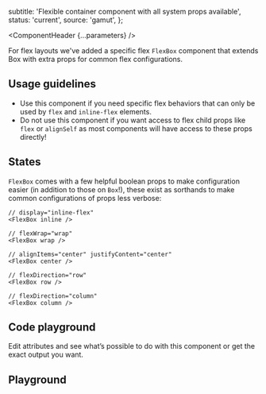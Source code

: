 


  subtitle: 'Flexible container component with all system props available',
  status: 'current',
  source: 'gamut',
};

<Meta of={FlexBoxStories} />

<ComponentHeader {...parameters} />

For flex layouts we've added a specific flex <code>FlexBox</code> component that extends <LinkTo kind="Layouts/Boxes/Box">Box</LinkTo> with extra props for common flex configurations.

## Usage guidelines

- Use this component if you need specific flex behaviors that can only be used by `flex` and `inline-flex` elements.
- Do not use this component if you want access to flex child props like `flex` or `alignSelf` as most components will have access to these props directly!

## States

`FlexBox` comes with a few helpful boolean props to make configuration easier (in addition to those on `Box`!), these exist as sorthands to make common configurations of props less verbose:

```tsx
// display="inline-flex"
<FlexBox inline />

// flexWrap="wrap"
<FlexBox wrap />

// alignItems="center" justifyContent="center"
<FlexBox center />

// flexDirection="row"
<FlexBox row />

// flexDirection="column"
<FlexBox column />
```

## Code playground

Edit attributes and see what’s possible to do with this component or get the exact output you want.

## Playground

<Canvas sourceState="shown">
  <Story of={FlexBoxStories.Default} />
</Canvas>

<Controls />
